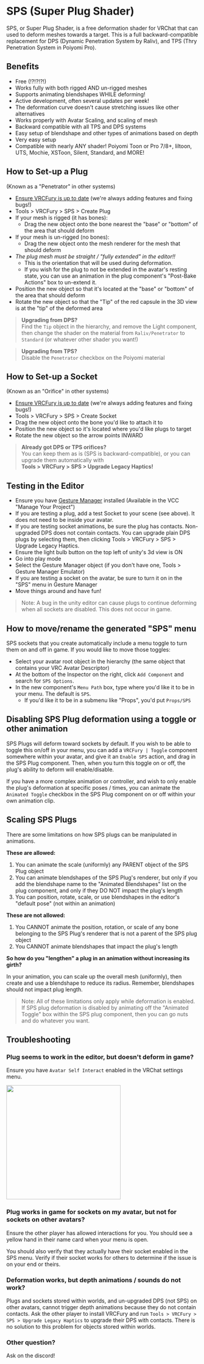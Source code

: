 # SPS (Super Plug Shader)

SPS, or Super Plug Shader, is a free deformation shader for VRChat that can used to deform meshes towards a target. This is a
full backward-compatible replacement for DPS (Dynamic Penetration System by Raliv), and TPS (Thry Penetration System in Poiyomi Pro).

## Benefits

* Free (!?!?!?!)
* Works fully with both rigged AND un-rigged meshes
* Supports animating blendshapes WHILE deforming!
* Active development, often several updates per week!
* The deformation curve doesn't cause stretching issues like other alternatives
* Works properly with Avatar Scaling, and scaling of mesh
* Backward compatible with all TPS and DPS systems
* Easy setup of blendshape and other types of animations based on depth
* Very easy setup
* Compatible with nearly ANY shader! Poiyomi Toon or Pro 7/8+, liltoon, UTS, Mochie, XSToon, Silent, Standard, and MORE!


## How to Set-up a Plug
<div style={{fontSize: 13, marginTop: -20, marginBottom: 20}}>(Known as a "Penetrator" in other systems)</div>

* [Ensure VRCFury is up to date](/download) (we're always adding features and fixing bugs!)
* Tools > VRCFury > SPS > Create Plug
* If your mesh is rigged (it has bones):
  * Drag the new object onto the bone nearest the "base" or "bottom" of the area that should deform
* If your mesh is un-rigged (no bones):
  * Drag the new object onto the mesh renderer for the mesh that should deform
* *The plug mesh must be straight / "fully extended" in the editor!!*
  * This is the orientation that will be used during deformation.
  * If you wish for the plug to not be extended in the avatar's resting state, you can use an animation in the plug component's "Post-Bake Actions" box to un-extend it.
* Position the new object so that it's located at the "base" or "bottom" of the area that should deform
* Rotate the new object so that the "Tip" of the red capsule in the 3D view is at the "tip" of the deformed area

> **Upgrading from DPS?**<br/>Find the `Tip` object in the hierarchy, and remove the Light component,
then change the shader on the material from `Raliv/Penetrator` to `Standard` (or whatever other shader you want!)

> **Upgrading from TPS?**<br/>Disable the `Penetrator` checkbox on the Poiyomi material

## How to Set-up a Socket
<div style={{fontSize: 13, marginTop: -20, marginBottom: 20}}>(Known as an "Orifice" in other systems)</div>

* [Ensure VRCFury is up to date](/download) (we're always adding features and fixing bugs!)
* Tools > VRCFury > SPS > Create Socket
* Drag the new object onto the bone you'd like to attach it to
* Position the new object so it's located where you'd like plugs to target
* Rotate the new object so the arrow points INWARD

> **Already got DPS or TPS orifices?**<br/>
> You can keep them as is (SPS is backward-compatible), or you can upgrade them automatically with<br/>
> **Tools > VRCFury > SPS > Upgrade Legacy Haptics!**

## Testing in the Editor

* Ensure you have [Gesture Manager](https://github.com/BlackStartx/VRC-Gesture-Manager) installed (Available in the VCC "Manage Your Project")
* If you are testing a plug, add a test Socket to your scene (see above). It does not need to be inside your avatar.
* If you are testing socket animations, be sure the plug has contacts. Non-upgraded DPS does not contain contacts. You can upgrade
plain DPS plugs by selecting them, then clicking Tools > VRCFury > SPS > Upgrade Legacy Haptics.
* Ensure the light bulb button on the top left of unity's 3d view is ON
* Go into play mode
* Select the Gesture Manager object (if you don't have one, Tools > Gesture Manager Emulator)
* If you are testing a socket on the avatar, be sure to turn it on in the "SPS" menu in Gesture Manager
* Move things around and have fun!

> Note: A bug in the unity editor can cause plugs to continue deforming when all sockets are disabled. This does not occur in game.

## How to move/rename the generated "SPS" menu

SPS sockets that you create automatically include a menu toggle to turn them on and off in game. If you would like to move those toggles:
* Select your avatar root object in the hierarchy (the same object that contains your VRC Avatar Descriptor)
* At the bottom of the Inspector on the right, click `Add Component` and search for `SPS Options`.
* In the new component's `Menu Path` box, type where you'd like it to be in your menu. The default is `SPS`.
  * If you'd like it to be in a submenu like "Props", you'd put `Props/SPS`

## Disabling SPS Plug deformation using a toggle or other animation

SPS Plugs will deform toward sockets by default. If you wish to be able to toggle this on/off in your menu, you can add a `VRCFury | Toggle` component somewhere
within your avatar, and give it an `Enable SPS` action, and drag in the SPS Plug component. Then, when you turn this toggle on or off, the plug's ability to deform
will enable/disable.

If you have a more complex animation or controller, and wish to only enable the plug's deformation at specific poses / times, you can animate the `Animated Toggle` checkbox
in the SPS Plug component on or off within your own animation clip.

## Scaling SPS Plugs

There are some limitations on how SPS plugs can be manipulated in animations.

**These are allowed:**

1. You can animate the scale (uniformly) any PARENT object of the SPS Plug object
2. You can animate blendshapes of the SPS Plug's renderer, but only if you add the blendshape name to the "Animated Blendshapes" list on the plug component, and only if they DO NOT impact the plug's length
3. You can position, rotate, scale, or use blendshapes in the editor's "default pose" (not within an animation)

**These are not allowed:**

1. You CANNOT animate the position, rotation, or scale of any bone belonging to the SPS Plug's renderer that is not a parent of the SPS plug object
2. You CANNOT animate blendshapes that impact the plug's length

**So how do you "lengthen" a plug in an animation without increasing its girth?**

In your animation, you can scale up the overall mesh (uniformly), then create and use a blendshape to reduce its radius. Remember, blendshapes should not impact plug length.

> Note: All of these limitations only apply while deformation is enabled. If SPS plug deformation is disabled by animating off the "Animated Toggle" box within the SPS plug component, then you can go nuts and do whatever you want.

## Troubleshooting

### Plug seems to work in the editor, but doesn't deform in game?

Ensure you have `Avatar Self Interact` enabled in the VRChat settings menu.


<img src={selfInteract} width="300px"/>

### Plug works in game for sockets on my avatar, but not for sockets on other avatars?

Ensure the other player has allowed interactions for you. You should see a yellow hand in their name card when your menu is open.

You should also verify that they actually have their socket enabled in the SPS menu. Verify if their socket works for others to determine if the issue is on your end or theirs.

### Deformation works, but depth animations / sounds do not work?

Plugs and sockets stored within worlds, and un-upgraded DPS (not SPS) on other avatars, cannot trigger depth animations because they do not contain contacts.
Ask the other player to install VRCFury and run `Tools > VRCFury > SPS > Upgrade Legacy Haptics` to upgrade their DPS with contacts.
There is no solution to this problem for objects stored within worlds.

### Other question?

Ask on the discord!
